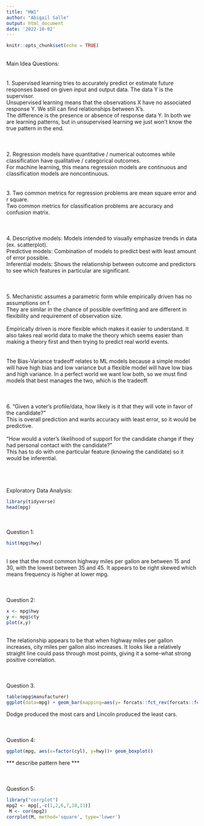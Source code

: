 ```yaml
---
title: "HW1"
author: "Abigail Salle"
output: html_document
date: '2022-10-02'
---
```


```r
knitr::opts_chunk$set(echo = TRUE)
```
<br>
Main Idea Questions:
<br>
<br>
<br>
 1. Supervised learning tries to accurately predict or estimate future responses based on given input and output data. The data Y is the supervisor.  
  Unsupervised learning means that the observations X have no associated response Y. We still can find relationships between X’s.  
   The difference is the presence or absence of response data Y. In both we are learning patterns, but in unsupervised learning we just won’t know the true pattern in the end.  
    <br>
    <br>
    <br>
2. Regression models have quantitative / numerical outcomes while classification have qualitative / categorical outcomes.  
 For machine learning, this means regression models are continuous and classification models are noncontinuous.
 <br>
 <br>
 <br>
3. Two common metrics for regression problems are mean square error and r square.  
 Two common metrics for classification problems are accuracy and confusion matrix.  
  <br>
  <br>
  <br>
4. Descriptive models: Models intended to visually emphasize trends in data (ex. scatterplot).  
 Predictive models: Combination of models to predict best with least amount of error possible.  
  Inferential models: Shows the relationship between outcome and predictors to see which features in particular are significant.  
   <br>
   <br>
   <br>
5. Mechanistic assumes a parametric form while empirically driven has no assumptions on f.  
 They are similar in the chance of possible overfitting and are different in flexibility and requirement of observation size.  
  <br>
Empirically driven is more flexible which makes it easier to understand. It also takes real world data to make the theory which seems easier than making a theory first and then trying to predict real world events.  
 <br>  
  The Bias-Variance tradeoff relates to ML models because a simple model will have high bias and low variance but a flexible model will have low bias and high variance. In a perfect world we want low both, so we must find models that best manages the two, which is the tradeoff.  
 <br>
 <br>
 <br>
6. "Given a voter’s profile/data, how likely is it that they will vote in favor of the candidate?"  
 This is overall prediction and wants accuracy with least error, so it would be predictive.  
  <br>
"How would a voter’s likelihood of support for the candidate change if they had personal contact with the candidate?"  
 This has to do with one particular feature (knowing the candidate) so it would be inferential.
<br>
<br>
<br>
<br>
<br>
Exploratory Data Analysis:
```r
library(tidyverse)
head(mpg)
```
<br>
<br>
Question 1:
```r
hist(mpg$hwy)
```
<br>
I see that the most common highway miles per gallon are between 15 and 30, with the lowest between 35 and 45. It appears to be right skewed which means frequency is higher at lower mpg.  
 <br>
<br>
<br>
Question 2:
```r
x <- mpg$hwy
y <- mpg$cty
plot(x,y)
```
<br>
The relationship appears to be that when highway miles per gallon increases, city miles per gallon also increases. It looks like a relatively straight line could pass through most points, giving it a some-what strong positive correlation.  
 <br>
<br>
<br>
Question 3.
```r
table(mpg$manufacturer)
ggplot(data=mpg) + geom_bar(mapping=aes(y= forcats::fct_rev(forcats::fct_infreq(manufacturer))))
```
Dodge produced the most cars and Lincoln produced the least cars.  
 <br>
<br>
<br>
Question 4:
```r
ggplot(mpg, aes(x=factor(cyl), y=hwy))+ geom_boxplot()
```
*** describe pattern here ***  
 <br>
<br>
<br>
Question 5:
```r
library("corrplot")
mpg2 <- mpg[,-c(1,2,6,7,10,11)]
 M <- cor(mpg2)
corrplot(M, method='square', type='lower')

```

